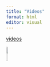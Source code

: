 ```yaml
---
title: "Videos"
format: html
editor: visual
---
```


[vídeos](https://www.youtube.com/watch?v=NAZwZO-3klM&list=RDNAZwZO-3klM&start_radio=1)

[![](https://i.pinimg.com/736x/69/f3/a1/69f3a1814bae7a531d75722d21498a77.jpg){.absolute width=10%}](index.html)
